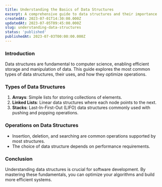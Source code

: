 ```yaml
---
title: Understanding the Basics of Data Structures
excerpt: A comprehensive guide to data structures and their importance in computer science.
createdAt: 2023-07-01T14:30:00.000Z
updatedAt: 2023-07-05T09:45:00.000Z
slug: understanding-data-structures
status: 'published'
publishedAt: 2023-07-03T00:00:00.000Z
---
```


### Introduction

Data structures are fundamental to computer science, enabling efficient storage and manipulation of data. This guide explores the most common types of data structures, their uses, and how they optimize operations.

### Types of Data Structures

1. **Arrays**: Simple lists for storing collections of elements.
2. **Linked Lists**: Linear data structures where each node points to the next.
3. **Stacks**: Last-In-First-Out (LIFO) data structures commonly used with pushing and popping operations.

### Operations on Data Structures

- Insertion, deletion, and searching are common operations supported by most structures.
- The choice of data structure depends on performance requirements.

### Conclusion

Understanding data structures is crucial for software development. By mastering these fundamentals, you can optimize your algorithms and build more efficient systems.
